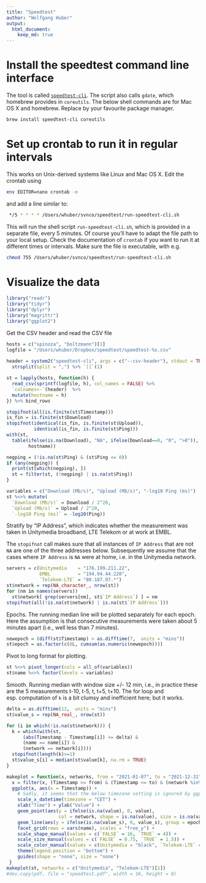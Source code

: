```yaml
---
title: "Speedtest"
author: "Wolfgang Huber"
output: 
  html_document: 
    keep_md: true
---
```


# Install the speedtest command line interface

The tool is called [`speedtest-cli`](https://github.com/sivel/speedtest-cli). The script also calls `gdate`, which homebrew provides in `coreutils`. The below shell commands are for Mac OS X and homebrew. Replace by your favourite package manager.

```sh
brew install speedtest-cli coreutils
```

# Set up crontab to run it in regular intervals

This works on Unix-derived systems like Linux and Mac OS X. Edit the crontab using

```sh
env EDITOR=nano crontab -e
```

and add a line similar to:

```sh
 */5 * * * * /Users/whuber/svnco/speedtest/run-speedtest-cli.sh
```

This will run the shell script `run-speedtest-cli.sh`, which is provided in a separate file, every 5 minutes. Of course you'll have to adapt the file path to your local setup. Check the documentation of `crontab` if you want to run it at different times or intervals. Make sure the file is executable, with e.g.

```sh
chmod 755 /Users/whuber/svnco/speedtest/run-speedtest-cli.sh
```


# Visualize the data

```r
library("readr")
library("tidyr")
library("dplyr")
library("magrittr")
library("ggplot2")
```

Get the CSV header and read the CSV file
```r
hosts = c("spinoza", "boltzmann")[1]
logfile = "/Users/whuber/Dropbox/speedtest/speedtest-%s.csv"
  
header = system2("speedtest-cli", args = c("--csv-header"), stdout = TRUE)  %>%
  strsplit(split = ",") %>% `[[`(1)

st = lapply(hosts, function(h) {
  read_csv(sprintf(logfile, h), col_names = FALSE) %>%
  `colnames<-`(header)  %>% 
  mutate(hostname = h)
}) %>% bind_rows 

stopifnot(all(is.finite(st$Timestamp)))
is_fin = is.finite(st$Download)
stopifnot(identical(is_fin, is.finite(st$Upload)),
          identical(is_fin, is.finite(st$Ping)))
with(st,
  table(ifelse(is.na(Download), "NA", ifelse(Download==0, "0", ">0")), 
        hostname))

negping = (!is.na(st$Ping) & (st$Ping <= 0))
if (any(negping)) {
  print(st[which(negping), ])
  st = filter(st, (!negping) | is.na(st$Ping))  
}

variables = c("Download (Mb/s)", "Upload (Mb/s)", "-log10 Ping (ms)")
st %<>% mutate(
  `Download (Mb/s)` = Download / 2^20,
  `Upload (Mb/s)` = Upload / 2^20,
  `-log10 Ping (ms)` = -log10(Ping))
```

Stratify by  "IP Address", which indicates whether the measurement was taken in Unitymedia broadband, LTE Telekom or at work at EMBL.

The `stopifnot` call makes sure that all instances of `IP Address` that are not `NA` are one of the three addresses below. 
Subsequently we assume that the cases where `IP Address` is `NA` were at home, i.e. in the Unitymedia network.

```r
servers = c(Unitymedia    = "176.199.211.22", 
            EMBL          = "194.94.44.220", 
            `Telekom-LTE` = "80.187.97.*")
st$network = rep(NA_character_, nrow(st))
for (nm in names(servers)) 
  st$network[ grep(servers[nm], st$`IP Address`) ] = nm
stopifnot(all(!is.na(st$network) | is.na(st$`IP Address`)))
```

Epochs. The running median line will be plotted separately for each epoch. Here the assumption is that consecutive measurements were taken about 5 minutes apart (i.e., well less than 7 minutes).

```r
newepoch = (diff(st$Timestamp) > as.difftime(7,  units = "mins"))
st$epoch = as.factor(c(0L, cumsum(as.numeric(newepoch))))
```

Pivot to long format for plotting.

```r
st %<>% pivot_longer(cols = all_of(variables))
st$name %<>% factor(levels = variables)
```

Smooth. Running median with window size +/- 12 min, i.e., in practice these are the 5 measurements t-10, t-5, t, t+5, t+10. The for loop and esp. computation of `k` is a bit clumsy and inefficient here; but it works.

```r
delta = as.difftime(12,  units = "mins")
st$value_s = rep(NA_real_, nrow(st))

for (i in which(!is.na(st$network))) {
  k = which(with(st,  
      (abs(Timestamp - Timestamp[i]) <= delta) &
      (name == name[i]) &
      (network == network[i])))
  stopifnot(length(k)>=1)
  st$value_s[i] = median(st$value[k], na.rm = TRUE)    
}
```

```r
makeplot = function(x, networks, from = "2021-01-07", to = "2021-12-31") {
  x = filter(x, (Timestamp >= from) & (Timestamp <= to) & (network %in% networks)) 
  ggplot(x, aes(x = Timestamp)) + 
    # Sadly, it seems that the below timezone setting is ignored by ggplot2
    scale_x_datetime(timezone = "CET") + 
    xlab("Time") + ylab("Value") + 
    geom_point(aes(y = ifelse(is.na(value), 0, value), 
                   col = network, shape = is.na(value), size = is.na(value))) + 
    geom_line(aes(y = ifelse(is.na(value_s), 0, value_s), group = epoch), col = "#777777", size = 0.4) + 
    facet_grid(rows = vars(name), scales = "free_y") +
    scale_shape_manual(values = c(`FALSE` = 16, `TRUE` = 4)) +
    scale_size_manual(values = c(`FALSE` = 0.75, `TRUE` = 1.5)) +
    scale_color_manual(values = c(Unitymedia = "black", `Telekom-LTE` = "magenta")) +
    theme(legend.position = "bottom") + 
    guides(shape = "none", size = "none")
 }
makeplot(st, networks = c("Unitymedia", "Telekom-LTE")[1])
#dev.copy(pdf, file = "speedtest.pdf", width = 16, height = 8)
```